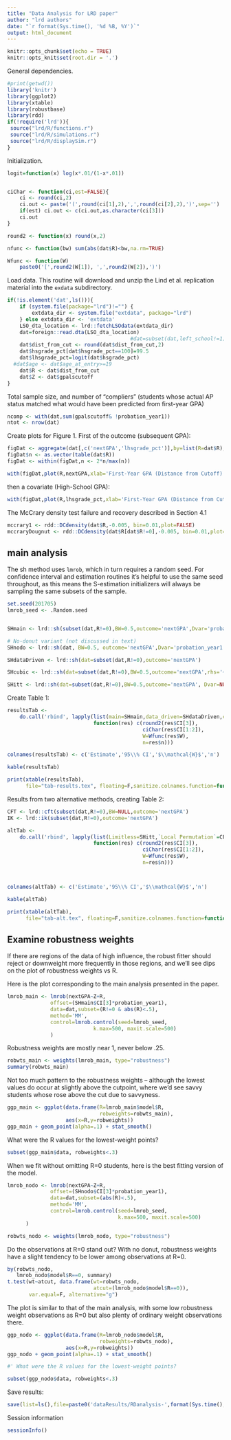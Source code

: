 ```yaml
---
title: "Data Analysis for LRD paper"
author: "lrd authors"
date: "`r format(Sys.time(), '%d %B, %Y')`"
output: html_document
---
```


```r
knitr::opts_chunk$set(echo = TRUE)
knitr::opts_knit$set(root.dir = '.')
```

General dependencies.
```r
#print(getwd())
library('knitr')
library(ggplot2)
library(xtable)
library(robustbase)
library(rdd)
if(!require('lrd')){
 source("lrd/R/functions.r")
 source("lrd/R/simulations.r")
 source("lrd/R/displaySim.r")
}
```

Initialization.
```r
logit=function(x) log(x*.01/(1-x*.01))


ciChar <- function(ci,est=FALSE){
    ci <- round(ci,2)
    ci.out <- paste('(',round(ci[1],2),',',round(ci[2],2),')',sep='')
    if(est) ci.out <- c(ci.out,as.character(ci[3]))
    ci.out
}

round2 <- function(x) round(x,2)

nfunc <- function(bw) sum(abs(dat$R)<bw,na.rm=TRUE)

Wfunc <- function(W)
    paste0('[',round2(W[1]), ',',round2(W[2]),')')

```


Load data. This routine will download and unzip the Lind et al. replication
material into the `exdata` subdirectory.
```r
if(!is.element('dat',ls())){
    if (system.file(package="lrd")!="") {
        extdata_dir <- system.file("extdata", package="lrd")
    } else extdata_dir <- 'extdata'
    LSO_dta_location <- lrd::fetchLSOdata(extdata_dir)
    dat=foreign::read.dta(LSO_dta_location)
                                        #dat=subset(dat,left_school!=1)
    dat$dist_from_cut <- round(dat$dist_from_cut,2)
    dat$hsgrade_pct[dat$hsgrade_pct==100]=99.5
    dat$lhsgrade_pct=logit(dat$hsgrade_pct)
  #dat$age <- dat$age_at_entry>=19
    dat$R <- dat$dist_from_cut
    dat$Z <- dat$gpalscutoff
}
```

Total sample size, and number of "compliers" (students whose actual AP
status matched what would have been predicted from first-year GPA)
```r
ncomp <- with(dat,sum(gpalscutoff& !probation_year1))
ntot <- nrow(dat)
```


Create plots for Figure 1. First of the outcome (subsequent GPA):
```r

figDat <- aggregate(dat[,c('nextGPA','lhsgrade_pct')],by=list(R=dat$R),FUN=mean,na.rm=TRUE)
figDat$n <- as.vector(table(dat$R))
figDat <- within(figDat,n <- 2*n/max(n))

with(figDat,plot(R,nextGPA,xlab='First-Year GPA (Distance from Cutoff)',ylab='Avg Subsequent GPA'))
```
then a covariate (High-School GPA):
```r
with(figDat,plot(R,lhsgrade_pct,xlab='First-Year GPA (Distance from Cutoff)',ylab='Avg logit(hsgrade_pct)'))
```

The McCrary density test failure and recovery described in Section 4.1
```r
mccrary1 <- rdd::DCdensity(dat$R,-0.005, bin=0.01,plot=FALSE)
mccraryDougnut <- rdd::DCdensity(dat$R[dat$R!=0],-0.005, bin=0.01,plot=FALSE)
```


## main analysis ##

The sh method uses `lmrob`, which in turn requires a random
seed.  For confidence interval and estimation routines it's
helpful to use the same seed throughout, as this means the
S-estimation initializers will always be sampling the same
subsets of the sample.


```r
set.seed(201705)
lmrob_seed <- .Random.seed


SHmain <- lrd::sh(subset(dat,R!=0),BW=0.5,outcome='nextGPA',Dvar='probation_year1')

# No-donut variant (not discussed in text)
SHnodo <- lrd::sh(dat, BW=0.5, outcome='nextGPA',Dvar='probation_year1')

SHdataDriven <- lrd::sh(dat=subset(dat,R!=0),outcome='nextGPA')

SHcubic <- lrd::sh(dat=subset(dat,R!=0),BW=0.5,outcome='nextGPA',rhs='~Z+poly(R,3)')

SHitt <- lrd::sh(dat=subset(dat,R!=0),BW=0.5,outcome='nextGPA', Dvar=NULL)
```

Create Table 1:
```r

resultsTab <-
    do.call('rbind', lapply(list(main=SHmain,data_driven=SHdataDriven,cubic=SHcubic,ITT=SHitt),
                            function(res) c(round2(res$CI[3]),
                                            ciChar(res$CI[1:2]),
                                            W=Wfunc(res$W),
                                            n=res$n)))

colnames(resultsTab) <- c('Estimate','95\\% CI','$\\mathcal{W}$','n')

kable(resultsTab)

print(xtable(resultsTab),
      file="tab-results.tex", floating=F,sanitize.colnames.function=function(x) x)
```

Results from two alternative methods, creating Table 2:
```r
CFT <- lrd::cft(subset(dat,R!=0),BW=NULL,outcome='nextGPA')
IK <- lrd::ik(subset(dat,R!=0),outcome='nextGPA')

altTab <-
    do.call('rbind', lapply(list(Limitless=SHitt,`Local Permutation`=CFT,`Local OLS`=IK),
                            function(res) c(round2(res$CI[3]),
                                            ciChar(res$CI[1:2]),
                                            W=Wfunc(res$W),
                                            n=res$n)))



colnames(altTab) <- c('Estimate','95\\% CI','$\\mathcal{W}$','n')

kable(altTab)

print(xtable(altTab),
      file="tab-alt.tex", floating=F,sanitize.colnames.function=function(x) x)
```


## Examine robustness weights

If there are regions of the data of high influence, the robust fitter
should reject or downweight more frequently in those regions, and we'll see dips
on the plot of robustness weights vs R.

Here is the plot corresponding to the main analysis presented in the paper. 
```r
lmrob_main <- lmrob(nextGPA~Z+R,
              offset=(SHmain$CI[3]*probation_year1),
              data=dat,subset=(R!=0 & abs(R)<.5),
              method='MM',
              control=lmrob.control(seed=lmrob_seed,
                            k.max=500, maxit.scale=500)
              )
```

Robustness weights are mostly near 1, never below .25.
```r
robwts_main <- weights(lmrob_main, type="robustness")
summary(robwts_main)
```

Not too much pattern to the robustness weights --
although the lowest values do occur at slightly above
the cutpoint, where we'd see savvy students whose
rose above the cut due to savvyness.

```r
ggp_main <- ggplot(data.frame(R=lmrob_main$model$R,
                              robweights=robwts_main),
                   aes(x=R,y=robweights))
ggp_main + geom_point(alpha=.1) + stat_smooth()
```

What were the R values for the lowest-weight points?

```r
subset(ggp_main$data, robweights<.3)
```

When we fit without omitting R=0 students, here is
the best fitting version of the model.

```r
lmrob_nodo <- lmrob(nextGPA~Z+R,
              offset=(SHnodo$CI[3]*probation_year1),
              data=dat,subset=(abs(R)<.5),
              method='MM',
              control=lmrob.control(seed=lmrob_seed,
                                    k.max=500, maxit.scale=500)
      )

robwts_nodo <- weights(lmrob_nodo, type="robustness")
```

Do the observations at R=0 stand out?
With no donut, robustness weights have a slight tendency
to be lower among observations at R=0.

```r
by(robwts_nodo,
   lmrob_nodo$model$R==0, summary)
t.test(wt~atcut, data.frame(wt=robwts_nodo,
                            atcut=(lmrob_nodo$model$R==0)),
       var.equal=F, alternative="g")
```

The plot is similar to that of the main analysis,
with some low robustness weight observations as R=0
but also plenty of ordinary weight observations there.
```r
ggp_nodo <- ggplot(data.frame(R=lmrob_nodo$model$R,
                              robweights=robwts_nodo),
                   aes(x=R,y=robweights))
ggp_nodo + geom_point(alpha=.1) + stat_smooth()

#' What were the R values for the lowest-weight points?

subset(ggp_nodo$data, robweights<.3)
```


Save results:
```r
save(list=ls(),file=paste0('dataResults/RDanalysis-',format(Sys.time(),"%m%d%H%M"),'.RData'))
```

Session information
```r
sessionInfo()
```



